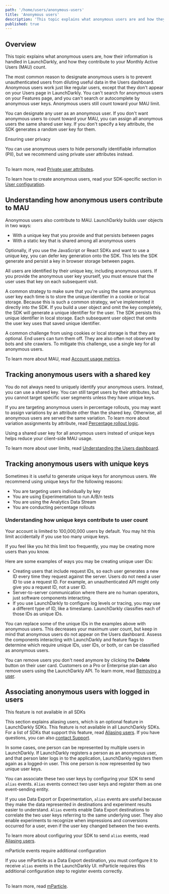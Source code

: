 ```yaml
---
path: '/home/users/anonymous-users'
title: 'Anonymous users'
description: 'This topic explains what anonymous users are and how they contribute to your Monthly Active Users (MAU).'
published: true
---
```


## Overview

This topic explains what anonymous users are, how their information is handled in LaunchDarkly, and how they contribute to your Monthly Active Users (MAU) count.

The most common reason to designate anonymous users is to prevent unauthenticated users from diluting useful data in the Users dashboard. Anonymous users work just like regular users, except that they don't appear on your Users page in LaunchDarkly. You can't search for anonymous users on your Features page, and you can't search or autocomplete by anonymous user keys. Anonymous users still count toward your MAU limit.

You can designate any user as an anonymous user. If you don't want anonymous users to count toward your MAU, you can assign all anonymous users the same shared user key. If you don't specify a key attribute, the SDK generates a random user key for them.

<Callout intent="info">
<CalloutTitle>Ensuring user privacy</CalloutTitle>
<CalloutDescription>

You can use anonymous users to hide personally identifiable information (PII), but we recommend using private user attributes instead.<br/> <br/>

To learn more, read [Private user attributes](/home/managing-users/user-attributes).

</CalloutDescription>
</Callout>

To learn how to create anonymous users, read your SDK-specific section in [User configuration](/sdk/features/user-config).

## Understanding how anonymous users contribute to MAU

Anonymous users also contribute to MAU. LaunchDarkly builds user objects in two ways:

* With a unique key that you provide and that persists between pages
* With a static key that is shared among all anonymous users

Optionally, if you use the JavaScript or React SDKs and want to use a unique key, you can defer key generation onto the SDK. This lets the SDK generate and persist a key in browser storage between pages.

All users are identified by their unique key, including anonymous users. If you provide the anonymous user key yourself, you must ensure that the user uses that key on each subsequent visit.

A common strategy to make sure that you're using the same anonymous user key each time is to store the unique identifier in a cookie or local storage. Because this is such a common strategy, we've implemented it directly into the SDK. If you build a user object and omit the key completely, the SDK will generate a unique identifier for the user. The SDK persists this unique identifier in local storage. Each subsequent user object that omits the user key uses that saved unique identifier.

A common challenge from using cookies or local storage is that they are optional. End users can turn them off. They are also often not observed by bots and site crawlers. To mitigate this challenge, use a single key for all anonymous users.

To learn more about MAU, read [Account usage metrics](/home/billing/usage-metrics).

## Tracking anonymous users with a shared key

You do not always need to uniquely identify your anonymous users. Instead, you can use a shared key. You can still target users by their attributes, but you cannot target specific user segments unless they have unique keys.

If you are targeting anonymous users in percentage rollouts, you may want to assign variations by an attribute other than the shared key. Otherwise, all anonymous users are served the same variation. To learn more about variation assignments by attribute, read [Percentage rollout logic](/home/flags/targeting-users#percentage-rollout-logic).

Using a shared user key for all anonymous users instead of unique keys helps reduce your client-side MAU usage.

To learn more about user limits, read [Understanding the Users dashboard](/home/users/users-dashboard#understanding-the-users-dashboard).

## Tracking anonymous users with unique keys

Sometimes it is useful to generate unique keys for anonymous users. We recommend using unique keys for the following reasons:

- You are targeting users individually by key
- You are using Experimentation to run A/B/n tests
- You are using the Analytics Data Stream
- You are conducting percentage rollouts

### Understanding how unique keys contribute to user count

Your account is limited to 100,000,000 users by default. You may hit this limit accidentally if you use too many unique keys.

If you feel like you hit this limit too frequently, you may be creating more users than you know.

Here are some examples of ways you may be creating unique user IDs:

* Creating users that include request IDs, so each user generates a new ID every time they request against the server. Users do not need a user ID to use a request ID. For example, an unauthenticated API might only give you a request ID, not a user ID.
* Server-to-server communication where there are no human operators, just software components interacting.
* If you use LaunchDarkly to configure log levels or tracing, you may use a different type of ID, like a timestamp. LaunchDarkly classifies each of those IDs as unique IDs.

You can replace some of the unique IDs in the examples above with anonymous users. This decreases your maximum user count, but keep in mind that anonymous users do not appear on the Users dashboard. Assess the components interacting with LaunchDarkly and feature flags to determine which require unique IDs, user IDs, or both, or can be classified as anonymous users.

You can remove users you don't need anymore by clicking the **Delete** button on their user card. Customers on a Pro or Enterprise plan can also remove users using the LaunchDarkly API. To learn more, read [Removing a user](/home/users/users-dashboard#removing-a-user).

## Associating anonymous users with logged in users

<Callout intent="info">
<CalloutTitle>This feature is not available in all SDKs</CalloutTitle>
<CalloutDescription>

This section explains aliasing users, which is an optional feature in LaunchDarkly SDKs. This feature is not available in all LaunchDarkly SDKs. For a list of SDKs that support this feature, read [Aliasing users](/sdk/features/aliasing-users). If you have questions, you can also [contact Support](https://support.launchdarkly.com/hc/en-us).

</CalloutDescription>
</Callout>

In some cases, one person can be represented by multiple users in LaunchDarkly. If LaunchDarkly registers a person as an anonymous user, and that person later logs in to the application, LaunchDarkly registers them again as a logged-in user. This one person is now represented by two unique user keys.

You can associate these two user keys by configuring your SDK to send `alias` events. `Alias` events connect two user keys and register them as one event-sending entity.

If you use Data Export or Experimentation, `alias` events are useful because they make the data represented in destinations and experiment results easier to understand. `Alias` events enable Data Export destinations to correlate the two user keys referring to the same underlying user. They also enable experiments to recognize when impressions and conversions occurred for a user, even if the user key changed between the two events.

To learn more about configuring your SDK to send `alias` events, read [Aliasing users](/sdk/features/aliasing-users).

<Callout intent="alert">
<CalloutTitle>mParticle events require additional configuration</CalloutTitle>
<CalloutDescription>

If you use mParticle as a Data Export destination, you must configure it to receive <code>alias</code> events in the LaunchDarkly UI. mParticle requires this additional configuration step to register events correctly.<br/><br/>

To learn more, read [mParticle](/integrations/data-export/mparticle).

</CalloutDescription>
</Callout>
